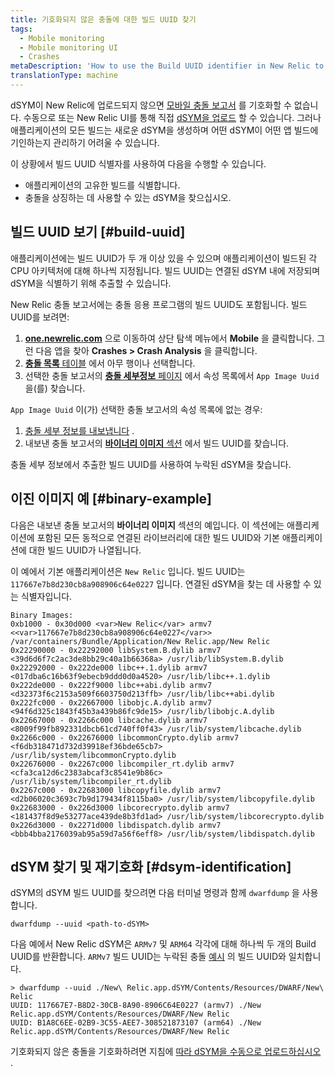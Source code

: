 ```yaml
---
title: 기호화되지 않은 충돌에 대한 빌드 UUID 찾기
tags:
  - Mobile monitoring
  - Mobile monitoring UI
  - Crashes
metaDescription: 'How to use the Build UUID identifier in New Relic to identify a unique build of an app, and to find which dSYM to use to symbolicate a crash.'
translationType: machine
---
```


dSYM이 New Relic에 업로드되지 않으면 [모바일 충돌 보고서](/docs/mobile-monitoring/mobile-monitoring-ui/crashes/investigate-mobile-app-crash-report) 를 기호화할 수 없습니다. 수동으로 또는 New Relic UI를 통해 직접 [dSYM을 업로드](/docs/mobile-monitoring/new-relic-mobile-ios/install-configure/upload-dsyms-bitcode-apps) 할 수 있습니다. 그러나 애플리케이션의 모든 빌드는 새로운 dSYM을 생성하며 어떤 dSYM이 어떤 앱 빌드에 기인하는지 관리하기 어려울 수 있습니다.

이 상황에서 빌드 UUID 식별자를 사용하여 다음을 수행할 수 있습니다.

* 애플리케이션의 고유한 빌드를 식별합니다.
* 충돌을 상징하는 데 사용할 수 있는 dSYM을 찾으십시오.

## 빌드 UUID 보기 [#build-uuid]

애플리케이션에는 빌드 UUID가 두 개 이상 있을 수 있으며 애플리케이션이 빌드된 각 CPU 아키텍처에 대해 하나씩 지정됩니다. 빌드 UUID는 연결된 dSYM 내에 저장되며 dSYM을 식별하기 위해 추출할 수 있습니다.

New Relic 충돌 보고서에는 충돌 응용 프로그램의 빌드 UUID도 포함됩니다. 빌드 UUID를 보려면:

1. **[one.newrelic.com](https://one.newrelic.com)** 으로 이동하여 상단 탐색 메뉴에서 **Mobile** 을 클릭합니다. 그런 다음 앱을 찾아 **Crashes > Crash Analysis** 을 클릭합니다.
2. [**충돌 목록** 테이블](/docs/mobile-monitoring/mobile-monitoring-ui/crashes/view-mobile-app-crashes) 에서 아무 행이나 선택합니다.
3. 선택한 충돌 보고서의 [**충돌 세부정보** 페이지](/docs/mobile-monitoring/mobile-monitoring-ui/crashes/investigate-mobile-app-crash-report#viewing) 에서 속성 목록에서 `App Image Uuid` 을(를) 찾습니다.

`App Image Uuid` 이(가) 선택한 충돌 보고서의 속성 목록에 없는 경우:

1. [충돌 세부 정보를 내보냅니다](/docs/mobile-monitoring/mobile-monitoring-ui/crashes/investigate-mobile-app-crash-report#viewing) .
2. 내보낸 충돌 보고서의 [**바이너리 이미지** 섹션](#binary-example) 에서 빌드 UUID를 찾습니다.

충돌 세부 정보에서 추출한 빌드 UUID를 사용하여 누락된 dSYM을 찾습니다.

## 이진 이미지 예 [#binary-example]

다음은 내보낸 충돌 보고서의 **바이너리 이미지** 섹션의 예입니다. 이 섹션에는 애플리케이션에 포함된 모든 동적으로 연결된 라이브러리에 대한 빌드 UUID와 기본 애플리케이션에 대한 빌드 UUID가 나열됩니다.

이 예에서 기본 애플리케이션은 `New Relic` 입니다. 빌드 UUID는 `117667e7b8d230cb8a908906c64e0227` 입니다. 연결된 dSYM을 찾는 데 사용할 수 있는 식별자입니다.

```
Binary Images:
0xb1000 - 0x30d000 <var>New Relic</var> armv7 <<var>117667e7b8d230cb8a908906c64e0227</var>> /var/containers/Bundle/Application/New Relic.app/New Relic
0x22290000 - 0x22292000 libSystem.B.dylib armv7 <39d6d6f7c2ac3de8bb29c40a1b66368a> /usr/lib/libSystem.B.dylib
0x22292000 - 0x222de000 libc++.1.dylib armv7 <017dba6c16b63f9ebecb9ddd0d0a4520> /usr/lib/libc++.1.dylib
0x222de000 - 0x222f9000 libc++abi.dylib armv7 <d32373f6c2153a509f6603750d213ffb> /usr/lib/libc++abi.dylib
0x222fc000 - 0x22667000 libobjc.A.dylib armv7 <94f6d325c1843f45b3a439b86fc9de15> /usr/lib/libobjc.A.dylib
0x22667000 - 0x2266c000 libcache.dylib armv7 <8009f99fb892331dbcb61cd740ff0f43> /usr/lib/system/libcache.dylib
0x2266c000 - 0x22676000 libcommonCrypto.dylib armv7 <f6db318471d732d39918ef36bde65cb7> /usr/lib/system/libcommonCrypto.dylib
0x22676000 - 0x2267c000 libcompiler_rt.dylib armv7 <cfa3ca12d6c2383abcaf3c8541e9b86c> /usr/lib/system/libcompiler_rt.dylib
0x2267c000 - 0x22683000 libcopyfile.dylib armv7 <d2b06020c3693c7b9d179434f8115ba0> /usr/lib/system/libcopyfile.dylib
0x22683000 - 0x226d3000 libcorecrypto.dylib armv7 <181437f8d9e53277ace439de8b3fd1ad> /usr/lib/system/libcorecrypto.dylib
0x226d3000 - 0x2271d000 libdispatch.dylib armv7 <bbb4bba2176039ab95a59d7a56f6eff8> /usr/lib/system/libdispatch.dylib
```

## dSYM 찾기 및 재기호화 [#dsym-identification]

dSYM의 dSYM 빌드 UUID를 찾으려면 다음 터미널 명령과 함께 `dwarfdump` 을 사용합니다.

```
dwarfdump --uuid <path-to-dSYM>
```

다음 예에서 New Relic dSYM은 `ARMv7` 및 `ARM64` 각각에 대해 하나씩 두 개의 Build UUID를 반환합니다. `ARMv7` 빌드 UUID는 누락된 충돌 [예시](#binary-example) 의 빌드 UUID와 일치합니다.

```
> dwarfdump --uuid ./New\ Relic.app.dSYM/Contents/Resources/DWARF/New\ Relic
UUID: 117667E7-B8D2-30CB-8A90-8906C64E0227 (armv7) ./New Relic.app.dSYM/Contents/Resources/DWARF/New Relic
UUID: B1A8C6EE-02B9-3C55-AEE7-308521873107 (arm64) ./New Relic.app.dSYM/Contents/Resources/DWARF/New Relic
```

기호화되지 않은 충돌을 기호화하려면 지침에 [따라 dSYM을 수동으로 업로드하십시오](/docs/mobile-monitoring/new-relic-mobile-ios/install-configure/upload-dsyms-bitcode-apps) .